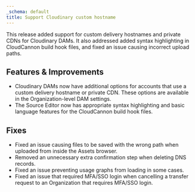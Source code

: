 ```yaml
---
_schema: default
title: Support Cloudinary custom hostname
---
```

This release added support for custom delivery hostnames and private CDNs for Cloudinary DAMs. It also addressed added syntax highlighting in CloudCannon build hook files, and fixed an issue causing incorrect upload paths.

## Features & Improvements

* Cloudinary DAMs now have additional options for accounts that use a custom delivery hostname or private CDN. These options are available in the Organization-level DAM settings.
* The Source Editor now has appropriate syntax highlighting and basic language features for the CloudCannon build hook files.

## Fixes

* Fixed an issue causing files to be saved with the wrong path when uploaded from inside the Assets browser.
* Removed an unnecessary extra confirmation step when deleting DNS records.
* Fixed an issue preventing usage graphs from loading in some cases.
* Fixed an issue that required MFA/SSO login when cancelling a transfer request to an Organization that requires MFA/SSO login.